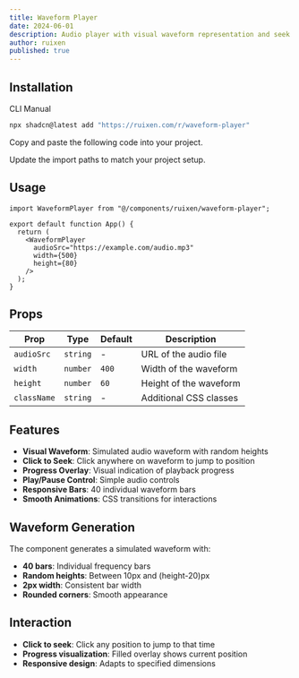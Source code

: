 ```yaml
---
title: Waveform Player
date: 2024-06-01
description: Audio player with visual waveform representation and seek controls
author: ruixen
published: true
---
```


<ComponentPreview name="waveform-player-demo" category="audio" />

## Installation

<Tabs defaultValue="cli">

<TabsList>
  <TabsTrigger value="cli">CLI</TabsTrigger>
  <TabsTrigger value="manual">Manual</TabsTrigger>
</TabsList>
<TabsContent value="cli">

```bash
npx shadcn@latest add "https://ruixen.com/r/waveform-player"
```

</TabsContent>

<TabsContent value="manual">

<Steps>

<Step>Copy and paste the following code into your project.</Step>

<ComponentSource name="waveform-player" />

<Step>Update the import paths to match your project setup.</Step>

</Steps>

</TabsContent>

</Tabs>

## Usage

```tsx
import WaveformPlayer from "@/components/ruixen/waveform-player";

export default function App() {
  return (
    <WaveformPlayer
      audioSrc="https://example.com/audio.mp3"
      width={500}
      height={80}
    />
  );
}
```

## Props

| Prop        | Type     | Default | Description            |
| ----------- | -------- | ------- | ---------------------- |
| `audioSrc`  | `string` | -       | URL of the audio file  |
| `width`     | `number` | `400`   | Width of the waveform  |
| `height`    | `number` | `60`    | Height of the waveform |
| `className` | `string` | -       | Additional CSS classes |

## Features

- **Visual Waveform**: Simulated audio waveform with random heights
- **Click to Seek**: Click anywhere on waveform to jump to position
- **Progress Overlay**: Visual indication of playback progress
- **Play/Pause Control**: Simple audio controls
- **Responsive Bars**: 40 individual waveform bars
- **Smooth Animations**: CSS transitions for interactions

## Waveform Generation

The component generates a simulated waveform with:

- **40 bars**: Individual frequency bars
- **Random heights**: Between 10px and (height-20)px
- **2px width**: Consistent bar width
- **Rounded corners**: Smooth appearance

## Interaction

- **Click to seek**: Click any position to jump to that time
- **Progress visualization**: Filled overlay shows current position
- **Responsive design**: Adapts to specified dimensions
